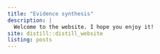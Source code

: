 ```yaml
---
title: "Evidence synthesis"
description: |
  Welcome to the website. I hope you enjoy it!
site: distill::distill_website
listing: posts
---
```

